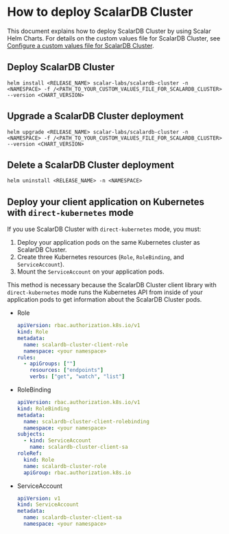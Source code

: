 # How to deploy ScalarDB Cluster

This document explains how to deploy ScalarDB Cluster by using Scalar Helm Charts. For details on the custom values file for ScalarDB Cluster, see [Configure a custom values file for ScalarDB Cluster](configure-custom-values-scalardb-cluster.md).

## Deploy ScalarDB Cluster

```console
helm install <RELEASE_NAME> scalar-labs/scalardb-cluster -n <NAMESPACE> -f /<PATH_TO_YOUR_CUSTOM_VALUES_FILE_FOR_SCALARDB_CLUSTER> --version <CHART_VERSION>
```

## Upgrade a ScalarDB Cluster deployment

```console
helm upgrade <RELEASE_NAME> scalar-labs/scalardb-cluster -n <NAMESPACE> -f /<PATH_TO_YOUR_CUSTOM_VALUES_FILE_FOR_SCALARDB_CLUSTER> --version <CHART_VERSION>
```

## Delete a ScalarDB Cluster deployment

```console
helm uninstall <RELEASE_NAME> -n <NAMESPACE>
```

## Deploy your client application on Kubernetes with `direct-kubernetes` mode

If you use ScalarDB Cluster with `direct-kubernetes` mode, you must:

1. Deploy your application pods on the same Kubernetes cluster as ScalarDB Cluster.
2. Create three Kubernetes resources (`Role`, `RoleBinding`, and `ServiceAccount`).
3. Mount the `ServiceAccount` on your application pods.

This method is necessary because the ScalarDB Cluster client library with `direct-kubernetes` mode runs the Kubernetes API from inside of your application pods to get information about the ScalarDB Cluster pods.

* Role
  ```yaml
  apiVersion: rbac.authorization.k8s.io/v1
  kind: Role
  metadata:
    name: scalardb-cluster-client-role
    namespace: <your namespace>
  rules:
    - apiGroups: [""]
      resources: ["endpoints"]
      verbs: ["get", "watch", "list"]
  ```
* RoleBinding
  ```yaml
  apiVersion: rbac.authorization.k8s.io/v1
  kind: RoleBinding
  metadata:
    name: scalardb-cluster-client-rolebinding
    namespace: <your namespace>
  subjects:
    - kind: ServiceAccount
      name: scalardb-cluster-client-sa
  roleRef:
    kind: Role
    name: scalardb-cluster-role
    apiGroup: rbac.authorization.k8s.io
  ```
* ServiceAccount
  ```yaml
  apiVersion: v1
  kind: ServiceAccount
  metadata:
    name: scalardb-cluster-client-sa
    namespace: <your namespace>
  ```
